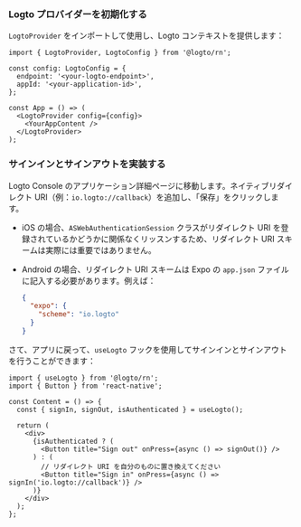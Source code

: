 
### Logto プロバイダーを初期化する

`LogtoProvider` をインポートして使用し、Logto コンテキストを提供します：

```tsx title="App.tsx"
import { LogtoProvider, LogtoConfig } from '@logto/rn';

const config: LogtoConfig = {
  endpoint: '<your-logto-endpoint>',
  appId: '<your-application-id>',
};

const App = () => (
  <LogtoProvider config={config}>
    <YourAppContent />
  </LogtoProvider>
);
```

### サインインとサインアウトを実装する

<SignInFlowSummary />

Logto Console のアプリケーション詳細ページに移動します。ネイティブリダイレクト URI（例：`io.logto://callback`）を追加し、「保存」をクリックします。

- iOS の場合、`ASWebAuthenticationSession` クラスがリダイレクト URI を登録されているかどうかに関係なくリッスンするため、リダイレクト URI スキームは実際には重要ではありません。
- Android の場合、リダイレクト URI スキームは Expo の `app.json` ファイルに記入する必要があります。例えば：

  ```json title="app.json"
  {
    "expo": {
      "scheme": "io.logto"
    }
  }
  ```

さて、アプリに戻って、`useLogto` フックを使用してサインインとサインアウトを行うことができます：

```tsx title="App.tsx"
import { useLogto } from '@logto/rn';
import { Button } from 'react-native';

const Content = () => {
  const { signIn, signOut, isAuthenticated } = useLogto();

  return (
    <div>
      {isAuthenticated ? (
        <Button title="Sign out" onPress={async () => signOut()} />
      ) : (
        // リダイレクト URI を自分のものに置き換えてください
        <Button title="Sign in" onPress={async () => signIn('io.logto://callback')} />
      )}
    </div>
  );
};
```

<Checkpoint />
